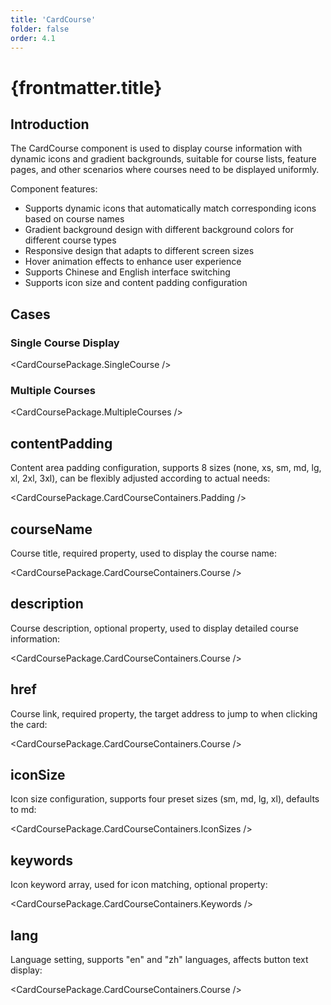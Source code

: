 ```yaml
---
title: 'CardCourse'
folder: false
order: 4.1
---
```



# {frontmatter.title}

## Introduction

The CardCourse component is used to display course information with dynamic icons and gradient backgrounds, suitable for course lists, feature pages, and other scenarios where courses need to be displayed uniformly.

Component features:

- Supports dynamic icons that automatically match corresponding icons based on course names
- Gradient background design with different background colors for different course types
- Responsive design that adapts to different screen sizes
- Hover animation effects to enhance user experience
- Supports Chinese and English interface switching
- Supports icon size and content padding configuration

## Cases

### Single Course Display

<CardCoursePackage.SingleCourse />

### Multiple Courses

<CardCoursePackage.MultipleCourses />

## contentPadding

Content area padding configuration, supports 8 sizes (none, xs, sm, md, lg, xl, 2xl, 3xl), can be flexibly adjusted according to actual needs:

<CardCoursePackage.CardCourseContainers.Padding />

## courseName

Course title, required property, used to display the course name:

<CardCoursePackage.CardCourseContainers.Course />

## description

Course description, optional property, used to display detailed course information:

<CardCoursePackage.CardCourseContainers.Course />

## href

Course link, required property, the target address to jump to when clicking the card:

<CardCoursePackage.CardCourseContainers.Course />

## iconSize

Icon size configuration, supports four preset sizes (sm, md, lg, xl), defaults to md:

<CardCoursePackage.CardCourseContainers.IconSizes />

## keywords

Icon keyword array, used for icon matching, optional property:

<CardCoursePackage.CardCourseContainers.Keywords />

## lang

Language setting, supports "en" and "zh" languages, affects button text display:

<CardCoursePackage.CardCourseContainers.Course />
